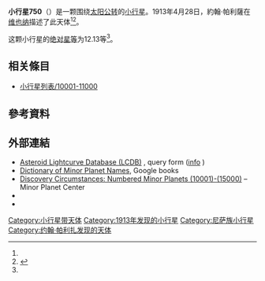 {{Infobox planet
 | minorplanet     = yes
 | name            = 750 Oskar
 | background      = #D6D6D6
 | image = 
 | image_size      = 
 | caption         =
 | discovery_ref   =  <ref name="MPC-object" />
 | discoverer      = [[約翰·帕利薩|約翰·帕利薩]]
 | discovery_site  = [[维也纳|维也纳]]
 | discovered      = 1913年4月28日
 | mpc_name        = 750 Oskar
 | alt_names       = 750 Oskar
 | pronounced      = 
 | named_after     = <ref name="MPC-object" />
 | mp_category     = [[主帶小行星|主帶小行星]] <ref name="MPC-object" /><ref name="jpldata" />
 | orbit_ref       = <ref name="a">[http://ssd.jpl.nasa.gov/sbdb.cgi?sstr=750 750] {{Wayback|url=http://ssd.jpl.nasa.gov/sbdb.cgi?sstr=750 |date=20200803085538 }}，小行星數據庫瀏覽器（JPL Small-Body Database Browser）－[[美国国家航空航天局|美国国家航空航天局]]喷气推进实验室</ref>
 | epoch           = 2018-03-23.0（[[儒略日|JD]] 2458200.5）
 | uncertainty     = 0
 | observation_arc = 
 | aphelion = {{convert|2.759|AU|km|3|abbr=on|lk=out}}
 | perihelion      = {{convert|2.1297016|AU|km|3|abbr=on}}
 | semimajor       = 2.4445338
 | eccentricity    = 0.1287903
 | period          = 3.82[[儒略年|yr]]
 | mean_anomaly    = 228.83914[[度|°]]
 | mean_motion     = {{Deg2DMS|0.25787530|sup=ms}} / day
 | inclination     = 3.95098
 | asc_node        = 69.70579°
 | arg_peri        = 72.09172
 | mean_diameter   = 
 | rotation        = 
 | albedo          =
 | spectral_type   =
 | abs_magnitude   = 12.13<ref name="jpldata" />
}}
'''小行星750'''（{{lang-en|750 Oskar}}）是一颗围绕[[太阳|太阳]][[公转|公转]]的[[小行星|小行星]]。1913年4月28日，約翰·帕利薩在[[维也纳|维也纳]]描述了此天体<ref name="a" /><ref>{{cite news|title=小行星列表|url=http://cfa-www.harvard.edu/iau/lists/NumberedMPs.txt|accessdate=2018-10-19|newspaper=哈佛大学|archive-date=2008-05-17|archive-url=https://web.archive.org/web/20080517010638/http://cfa-www.harvard.edu/iau/lists/NumberedMPs.txt|dead-url=no}}</ref>。

这颗小行星的[[绝对星等|绝对星等]]为12.13等<ref name="a" />。

== 相关條目 ==
*[[小行星列表/10001-11000|小行星列表/10001-11000]]

== 參考資料 ==
{{reflist|refs=

<ref name="jpldata">{{cite web
 |type         = 2018-01-26 last obs.
 |title        = JPL Small-Body Database Browser:750 Oskar-750 Oskar
 |url          = https://ssd.jpl.nasa.gov/sbdb.cgi?sstr=750
 |publisher    = [[Jet_Propulsion_Laboratory|Jet Propulsion Laboratory]]
 |accessdate   = 28 March 2018
 |archive-date = 2020-08-03
 |archive-url  = https://web.archive.org/web/20200803085538/https://ssd.jpl.nasa.gov/sbdb.cgi?sstr=750
 |dead-url     = no
}}</ref>

<ref name="MPC-object">{{cite web
  |title      = 750 Oskar
  |work      = Minor Planet Center
  |url      = https://www.minorplanetcenter.net/db_search/show_object?object_id=750
  |accessdate      = 28 March 2018
  |archive-date      = 2016-03-04
  |archive-url      = https://web.archive.org/web/20160304094658/http://minorplanetcenter.net/db_search/show_object?object_id=750
  |dead-url      = no
  }}</ref>

}}

==  外部連結 ==
* [http://www.minorplanet.info/PHP/lcdbsummaryquery.php Asteroid Lightcurve Database (LCDB)] {{Wayback|url=http://www.minorplanet.info/PHP/lcdbsummaryquery.php |date=20171210173955 }}, query form ([http://www.minorplanet.info/lightcurvedatabase.html info] {{Wayback|url=http://www.minorplanet.info/lightcurvedatabase.html |date=20171216050541 }})
* [https://books.google.com/books?id=aeAg1X7afOoC&pg Dictionary of Minor Planet Names], Google books
* [http://www.minorplanetcenter.net/iau/lists/NumberedMPs010001.html Discovery Circumstances: Numbered Minor Planets (10001)-(15000)] {{Wayback|url=http://www.minorplanetcenter.net/iau/lists/NumberedMPs010001.html |date=20180612162317 }} – Minor Planet Center
* {{AstDys|750}}
* {{JPL small body}}

{{Minor Planet Number|[[小行星749|小行星749]]|[[小行星751|小行星751]]}}
{{小天体}}

[[Category:小行星带天体|Category:小行星带天体]]
[[Category:1913年发现的小行星|Category:1913年发现的小行星]]
[[Category:尼萨族小行星|Category:尼萨族小行星]]
[[Category:约翰·帕利扎发现的天体|Category:约翰·帕利扎发现的天体]]


{{beltasteroid-stub}}